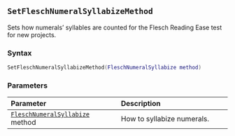 ::: {.minipage data-latex="{\textwidth}"}
## `SetFleschNumeralSyllabizeMethod`

Sets how numerals' syllables are counted for the Flesch Reading Ease test for new projects.

### Syntax {-}

``` .lua
SetFleschNumeralSyllabizeMethod(FleschNumeralSyllabize method)
```

### Parameters {-}

**Parameter** | **Description**
| :-- | :-- |
| [`FleschNumeralSyllabize`](#fleschnumeralsyllabize) method | How to syllabize numerals. |
:::
